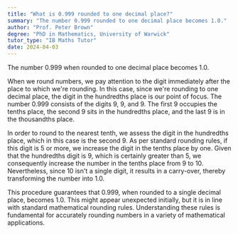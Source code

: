 ```yaml
---
title: "What is 0.999 rounded to one decimal place?"
summary: "The number 0.999 rounded to one decimal place becomes 1.0."
author: "Prof. Peter Brown"
degree: "PhD in Mathematics, University of Warwick"
tutor_type: "IB Maths Tutor"
date: 2024-04-03
---
```


The number $0.999$ when rounded to one decimal place becomes $1.0$.

When we round numbers, we pay attention to the digit immediately after the place to which we're rounding. In this case, since we're rounding to one decimal place, the digit in the hundredths place is our point of focus. The number $0.999$ consists of the digits $9$, $9$, and $9$. The first $9$ occupies the tenths place, the second $9$ sits in the hundredths place, and the last $9$ is in the thousandths place.

In order to round to the nearest tenth, we assess the digit in the hundredths place, which in this case is the second $9$. As per standard rounding rules, if this digit is $5$ or more, we increase the digit in the tenths place by one. Given that the hundredths digit is $9$, which is certainly greater than $5$, we consequently increase the number in the tenths place from $9$ to $10$. Nevertheless, since $10$ isn't a single digit, it results in a carry-over, thereby transforming the number into $1.0$.

This procedure guarantees that $0.999$, when rounded to a single decimal place, becomes $1.0$. This might appear unexpected initially, but it is in line with standard mathematical rounding rules. Understanding these rules is fundamental for accurately rounding numbers in a variety of mathematical applications.
    